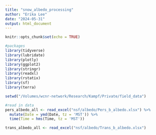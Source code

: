 ```yaml
---
title: "snow_albedo_processing"
author: "Erika Lee"
date: "2024-05-31"
output: html_document
---
```


```r
knitr::opts_chunk$set(echo = TRUE)
```

```r
#packages
library(tidyverse)
library(lubridate)
library(plotly)
library(ggplot2)
library(stringr)
library(readxl)
library(rstatix)
library(sf)
library(terra)

setwd("/Volumes/wcnr-network/Research/Kampf/Private/field_data")
```

```r
#read in data
pers_albedo_all <- read_excel("nsf/albedo/Pers_b_albedo.xlsx") %>%
  mutate(Date = ymd(Date, tz = 'MST')) %>%
  time(Time = hms(Time, tz = 'MST'))

trans_albedo_all <- read_excel("nsf/albedo/Trans_b_albedo.xlsx")
```
